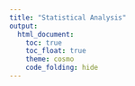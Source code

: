```yaml
---
title: "Statistical Analysis"
output: 
  html_document:
    toc: true
    toc_float: true
    theme: cosmo
    code_folding: hide
---
```

